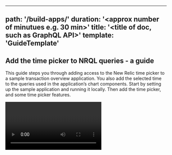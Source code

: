 
---
path: '/build-apps/<file name>'
duration: '<approx number of minutues e.g. 30 min>'
title: '<title of doc, such as GraphQL API>'
template: 'GuideTemplate'
---


## Add the time picker to NRQL queries - a guide

This guide steps you through adding access to the New Relic time picker to a sample transaction overview application. You also add the selected time to the queries used in the application’s chart components. Start by setting up the sample application and running it locally. Then add the time picker, and some time picker features.

<Video id=“inyshp3m7r” type=“wistia”/>


### Before you begin

This guide requires that you have the following:

- A github account
- New Relic developer account
- API Key
- New Relic One CLI downloaded
- Set up the sample application (You'll link to it when I have it)

### Add time picker

sample text sample text

1. sample step 

sample info about step, as needed
```
add code
```
 


### Related info

- [New Relic documentation](https://docs.newrelic.com)
- [Community page for how to add a time picker](https://discuss.newrelic.com/t/how-to-add-the-time-picker-to-nrql-queries/94268)
- 
